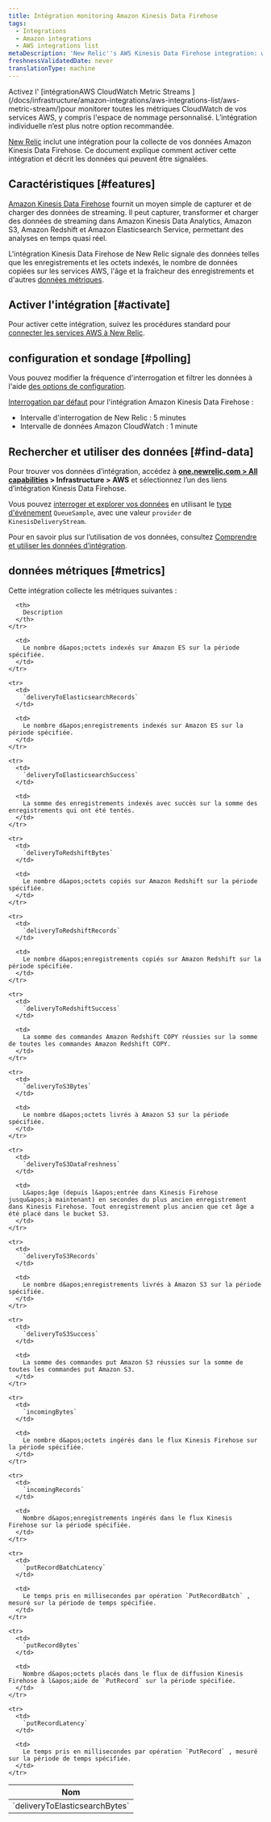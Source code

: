 ```yaml
---
title: Intégration monitoring Amazon Kinesis Data Firehose
tags:
  - Integrations
  - Amazon integrations
  - AWS integrations list
metaDescription: 'New Relic''s AWS Kinesis Data Firehose integration: what data it reports, and how to enable it.'
freshnessValidatedDate: never
translationType: machine
---
```


<Callout variant="important">
  Activez l&apos; [intégrationAWS CloudWatch Metric Streams ](/docs/infrastructure/amazon-integrations/aws-integrations-list/aws-metric-stream/)pour monitorer toutes les métriques CloudWatch de vos services AWS, y compris l&apos;espace de nommage personnalisé. L’intégration individuelle n’est plus notre option recommandée.
</Callout>

[New Relic](/docs/infrastructure/introduction-infra-monitoring) inclut une intégration pour la collecte de vos données Amazon Kinesis Data Firehose. Ce document explique comment activer cette intégration et décrit les données qui peuvent être signalées.

## Caractéristiques [#features]

[Amazon Kinesis Data Firehose](https://aws.amazon.com/kinesis/firehose/) fournit un moyen simple de capturer et de charger des données de streaming. Il peut capturer, transformer et charger des données de streaming dans Amazon Kinesis Data Analytics, Amazon S3, Amazon Redshift et Amazon Elasticsearch Service, permettant des analyses en temps quasi réel.

L&apos;intégration Kinesis Data Firehose de New Relic signale des données telles que les enregistrements et les octets indexés, le nombre de données copiées sur les services AWS, l&apos;âge et la fraîcheur des enregistrements et d&apos;autres [données métriques](#metrics).

## Activer l&apos;intégration [#activate]

Pour activer cette intégration, suivez les procédures standard pour [connecter les services AWS à New Relic](/docs/infrastructure/infrastructure-integrations/getting-started/connect-aws-integrations-infrastructure).

## configuration et sondage [#polling]

Vous pouvez modifier la fréquence d&apos;interrogation et filtrer les données à l&apos;aide [des options de configuration](/docs/integrations/new-relic-integrations/getting-started/configure-polling-frequency-data-collection-cloud-integrations).

[Interrogation par défaut](/docs/infrastructure/amazon-integrations/aws-integrations-list/aws-polling-intervals-infrastructure-integrations) pour l&apos;intégration Amazon Kinesis Data Firehose :

* Intervalle d&apos;interrogation de New Relic : 5 minutes
* Intervalle de données Amazon CloudWatch : 1 minute

## Rechercher et utiliser des données [#find-data]

Pour trouver vos données d’intégration, accédez à <DNT>**[one.newrelic.com &gt; All capabilities](https://one.newrelic.com/all-capabilities) &gt; Infrastructure &gt; AWS**</DNT> et sélectionnez l’un des liens d’intégration Kinesis Data Firehose.

Vous pouvez [interroger et explorer vos données](/docs/using-new-relic/data/understand-data/query-new-relic-data) en utilisant le [type d&apos;événement](/docs/data-apis/understand-data/new-relic-data-types/#event-data) `QueueSample`, avec une valeur `provider` de `KinesisDeliveryStream`.

Pour en savoir plus sur l’utilisation de vos données, consultez [Comprendre et utiliser les données d’intégration](/docs/infrastructure/integrations/find-use-infrastructure-integration-data).

## données métriques [#metrics]

Cette intégration collecte les métriques suivantes :

<table>
  <thead>
    <tr>
      <th style={{ width: "315" }}>
        Nom
      </th>

      <th>
        Description
      </th>
    </tr>
  </thead>

  <tbody>
    <tr>
      <td>
        `deliveryToElasticsearchBytes`
      </td>

      <td>
        Le nombre d&apos;octets indexés sur Amazon ES sur la période spécifiée.
      </td>
    </tr>

    <tr>
      <td>
        `deliveryToElasticsearchRecords`
      </td>

      <td>
        Le nombre d&apos;enregistrements indexés sur Amazon ES sur la période spécifiée.
      </td>
    </tr>

    <tr>
      <td>
        `deliveryToElasticsearchSuccess`
      </td>

      <td>
        La somme des enregistrements indexés avec succès sur la somme des enregistrements qui ont été tentés.
      </td>
    </tr>

    <tr>
      <td>
        `deliveryToRedshiftBytes`
      </td>

      <td>
        Le nombre d&apos;octets copiés sur Amazon Redshift sur la période spécifiée.
      </td>
    </tr>

    <tr>
      <td>
        `deliveryToRedshiftRecords`
      </td>

      <td>
        Le nombre d&apos;enregistrements copiés sur Amazon Redshift sur la période spécifiée.
      </td>
    </tr>

    <tr>
      <td>
        `deliveryToRedshiftSuccess`
      </td>

      <td>
        La somme des commandes Amazon Redshift COPY réussies sur la somme de toutes les commandes Amazon Redshift COPY.
      </td>
    </tr>

    <tr>
      <td>
        `deliveryToS3Bytes`
      </td>

      <td>
        Le nombre d&apos;octets livrés à Amazon S3 sur la période spécifiée.
      </td>
    </tr>

    <tr>
      <td>
        `deliveryToS3DataFreshness`
      </td>

      <td>
        L&apos;âge (depuis l&apos;entrée dans Kinesis Firehose jusqu&apos;à maintenant) en secondes du plus ancien enregistrement dans Kinesis Firehose. Tout enregistrement plus ancien que cet âge a été placé dans le bucket S3.
      </td>
    </tr>

    <tr>
      <td>
        `deliveryToS3Records`
      </td>

      <td>
        Le nombre d&apos;enregistrements livrés à Amazon S3 sur la période spécifiée.
      </td>
    </tr>

    <tr>
      <td>
        `deliveryToS3Success`
      </td>

      <td>
        La somme des commandes put Amazon S3 réussies sur la somme de toutes les commandes put Amazon S3.
      </td>
    </tr>

    <tr>
      <td>
        `incomingBytes`
      </td>

      <td>
        Le nombre d&apos;octets ingérés dans le flux Kinesis Firehose sur la période spécifiée.
      </td>
    </tr>

    <tr>
      <td>
        `incomingRecords`
      </td>

      <td>
        Nombre d&apos;enregistrements ingérés dans le flux Kinesis Firehose sur la période spécifiée.
      </td>
    </tr>

    <tr>
      <td>
        `putRecordBatchLatency`
      </td>

      <td>
        Le temps pris en millisecondes par opération `PutRecordBatch` , mesuré sur la période de temps spécifiée.
      </td>
    </tr>

    <tr>
      <td>
        `putRecordBytes`
      </td>

      <td>
        Nombre d&apos;octets placés dans le flux de diffusion Kinesis Firehose à l&apos;aide de `PutRecord` sur la période spécifiée.
      </td>
    </tr>

    <tr>
      <td>
        `putRecordLatency`
      </td>

      <td>
        Le temps pris en millisecondes par opération `PutRecord` , mesuré sur la période de temps spécifiée.
      </td>
    </tr>
  </tbody>
</table>